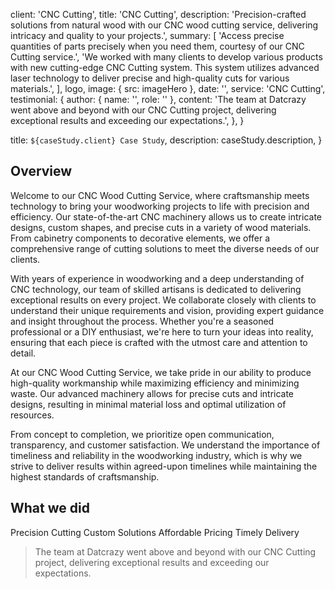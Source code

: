 
  client: 'CNC Cutting',
  title: 'CNC Cutting',
  description:
    'Precision-crafted solutions from natural wood with our CNC wood cutting service, delivering intricacy and quality to your projects.',
  summary: [
    'Access precise quantities of parts precisely when you need them, courtesy of our CNC Cutting service.',
    'We worked with many clients to develop various products with new cutting-edge CNC Cutting system. This system utilizes advanced laser technology to deliver precise and high-quality cuts for various materials.',
  ],
  logo,
  image: { src: imageHero },
  date: '',
  service: 'CNC Cutting',
  testimonial: {
    author: { name: '', role: '' },
    content:
      'The team at Datcrazy went above and beyond with our CNC Cutting project, delivering exceptional results and exceeding our expectations.',
  },
}

  title: `${caseStudy.client} Case Study`,
  description: caseStudy.description,
}

## Overview

Welcome to our CNC Wood Cutting Service, where craftsmanship meets technology to bring your woodworking projects to life with precision and efficiency. Our state-of-the-art CNC machinery allows us to create intricate designs, custom shapes, and precise cuts in a variety of wood materials. From cabinetry components to decorative elements, we offer a comprehensive range of cutting solutions to meet the diverse needs of our clients.

With years of experience in woodworking and a deep understanding of CNC technology, our team of skilled artisans is dedicated to delivering exceptional results on every project. We collaborate closely with clients to understand their unique requirements and vision, providing expert guidance and insight throughout the process. Whether you're a seasoned professional or a DIY enthusiast, we're here to turn your ideas into reality, ensuring that each piece is crafted with the utmost care and attention to detail.

At our CNC Wood Cutting Service, we take pride in our ability to produce high-quality workmanship while maximizing efficiency and minimizing waste. Our advanced machinery allows for precise cuts and intricate designs, resulting in minimal material loss and optimal utilization of resources.

From concept to completion, we prioritize open communication, transparency, and customer satisfaction. We understand the importance of timeliness and reliability in the woodworking industry, which is why we strive to deliver results within agreed-upon timelines while maintaining the highest standards of craftsmanship.
## What we did

<TagList>
  <TagListItem>Precision Cutting</TagListItem>
  <TagListItem>Custom Solutions</TagListItem>
  <TagListItem>Affordable Pricing</TagListItem>
  <TagListItem>Timely Delivery</TagListItem>
</TagList>

<Blockquote
  image={{ src: imageJennyWilson }}
>
  The team at Datcrazy went above and beyond with our CNC Cutting project, delivering exceptional results and exceeding our expectations.
</Blockquote>

<StatList>
  <StatListItem value="0.1%" label="Material wastage" />
  <StatListItem value="Highly precise" label="Accuracy in wood cutting" />
  <StatListItem value="4x" label="Increased productivity" />
  <StatListItem value="4.8" label="Customer satisfaction rating" />
</StatList>
